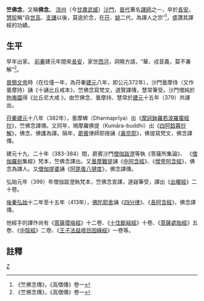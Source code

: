 '''竺佛念'''，又稱'''佛念'''。 [[涼州|涼州]]（今[[甘肅|甘肅]][[武威|武威]]）[[沙門|沙門]]，[[晉代|晉代]]著名[[譯師|譯師]]之一，卒於[[長安|長安]]。 [[慧皎|慧皎]]稱“自[[安世高|世高]]、[[支謙|支謙]]以後，莫逾於念，在[[苻堅|苻]]、[[姚萇|姚]]二代，為譯人之宗”<ref>《竺佛念傳》，《高僧傳》卷一</ref>，盛讚其譯經的功績。

==生平==
早年出家。 [[前秦|前秦]]建元年間來[[長安|長安]]，家世[[西河|西河]]，洞曉方語，“華、戎音義，莫不兼解”<ref>《竺佛念傳》，《高僧傳》卷一</ref >。

[[晉簡文帝|晉簡文帝]]時（在位僅一年，為苻秦[[建元_(前秦)|建元]]八年，即公元372年），沙門曇摩侍（又作曇摩持）誦《十誦比丘戒本》，竺佛念寫梵文，道賢譯傳，慧常筆受。沙門僧純於[[龜茲|拘夷國]]得《比丘尼大戒 》，由竺佛念、曇摩持、慧常於[[建元_(前秦)|建元]]十五年（379）共譯出。

[[前秦|苻秦]][[建元_(苻堅)|建元]]十八年（382年），曇摩蜱（Dharmaprīya）出《[[大品般若經|摩訶鉢羅若波羅蜜經抄]]》，竺佛念譯傳。又同年，鳩摩羅佛提（Kumāra-buddhi）出《[[四阿鋡暮抄解|四阿鋡暮抄解]]》，佛念、佛護為譯。隔年，[[罽賓|罽賓]]律師耶捨誦《[[鼻奈耶|鼻奈耶]]》，佛提寫梵文，佛念譯傳。

建元十九、二十年（383-384）間，罽賓沙門[[僧伽跋澄|僧伽跋澄]]等執《{{tsl|en|Vasumitra (Buddhism)|婆須蜜}}菩薩所集論》、 《[[僧伽羅剎|僧伽羅剎]]集經》梵本，竺佛念譯出。又[[曇摩難提|曇摩難提]]誦《[[中阿含經|中阿含經]]》、《[[增壹阿含經|增壹阿含經]]》，佛念為譯人。又[[僧伽提婆|僧伽提婆]]誦《[[發智論|阿毘曇八揵度]]》，佛念譯傳。

弘始元年（399）年僧伽跋澄執梵本，竺佛念宣譯，道嶷筆受，譯出《[[出曜經|出曜經]]》二十卷。

[[後秦|後秦]][[弘始|弘始]]十二年至十五年（413年），[[佛陀耶舍|佛陀耶舍]]誦《[[四分律|四分律]]》、《[[長阿含經|長阿含經]]》，佛念譯傳。

他經手的譯作尚有《[[菩薩瓔珞經|菩薩瓔珞經]]》十二卷、《[[十住斷結經|十住斷結經]]》十卷、《[[菩薩處胎經|菩薩處胎經]]》五卷、《[[中陰經|中陰經]]》二卷、《[[王子法益壞目因緣經|王子法益壞目因緣經]]》一卷等。

==註釋==
<div class="references-small">
<references />
</div>

[[Category:南北朝僧人|Z]]